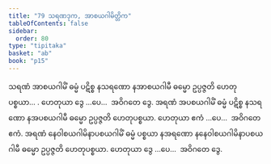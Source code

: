 ```yaml
---
title: "79 သရဏဒုက, အာစယဂါမိတ္တိက"
tableOfContents: false
sidebar:
  order: 80
type: "tipitaka"
basket: "ab"
book: "p15"
---
```



<DynamicBreadcrumb />

<Division number="91" book="p15" e="ch" v="40" p="240">

<Paragraph number="250" book="p15">
သရဏံ အာစယဂါမိံ ဓမ္မံ ပဋိစ္စ နသရဏော နအာစယဂါမီ ဓမ္မော ဥပ္ပဇ္ဇတိ ဟေတုပစ္စယာ… . ဟေတုယာ ဒွေ …ပေ…  အဝိဂတေ ဒွေ.
</Paragraph>

<Paragraph number="251" book="p15">
အရဏံ အပစယဂါမိံ ဓမ္မံ ပဋိစ္စ နသရဏော နအပစယဂါမီ ဓမ္မော ဥပ္ပဇ္ဇတိ ဟေတုပစ္စယာ. ဟေတုယာ ဧကံ …ပေ…  အဝိဂတေ ဧကံ.
</Paragraph>

<Paragraph number="252" book="p15">
အရဏံ နေဝါစယဂါမိနာပစယဂါမိံ ဓမ္မံ ပစ္စယာ နအရဏော နနေဝါစယဂါမိနာပစယဂါမီ ဓမ္မော ဥပ္ပဇ္ဇတိ ဟေတုပစ္စယာ. ဟေတုယာ ဒွေ …ပေ…  အဝိဂတေ ဒွေ.
</Paragraph>
</Division>